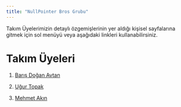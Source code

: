 ```yaml
---
title: "NullPointer Bros Grubu"
---
```


Takım Üyelerimizin detaylı özgemişlerinin yer aldığı kişisel sayfalarına gitmek için sol menüyü veya aşağıdaki linkleri kullanabilirsiniz.

# Takım Üyeleri

1.  [Barış Doğan Avtan](/takim/barisdoganavtan.qmd)

2.  [Uğur Topak](/takim/ugurtopak.qmd)

3.  [Mehmet Akın](/takim/mehmetakin.qmd)
